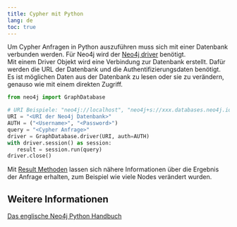 ```yaml
---
title: Cypher mit Python 
lang: de
toc: true
---
```


Um Cypher Anfragen in Python auszuführen muss sich mit einer Datenbank verbunden werden. Für Neo4j wird der [Neo4j driver](https://pypi.org/project/neo4j/) benötigt.  
Mit einem Driver Objekt wird eine Verbindung zur Datenbank erstellt. Dafür werden die URL der Datenbank und die Authentifizierungsdaten benötigt.  
Es ist möglichen Daten aus der Datenbank zu lesen oder sie zu verändern, genauso wie mit einem direkten Zugriff.

```python
from neo4j import GraphDatabase

# URI Beispiele: "neo4j://localhost", "neo4j+s://xxx.databases.neo4j.io"
URI = "<URI der Neo4j Datenbank>"
AUTH = ("<Username>", "<Password>")
query = "<Cypher Anfrage>"
driver = GraphDatabase.driver(URI, auth=AUTH)
with driver.session() as session:
   result = session.run(query)
driver.close()
```

Mit [Result Methoden](https://neo4j.com/docs/api/python-driver/current/api.html#result) lassen sich nähere Informationen über die Ergebnis der Anfrage erhalten, zum Beispiel wie viele Nodes verändert wurden.

## Weitere Informationen

[Das englische Neo4j Python Handbuch](https://neo4j.com/docs/python-manual/current/)  

